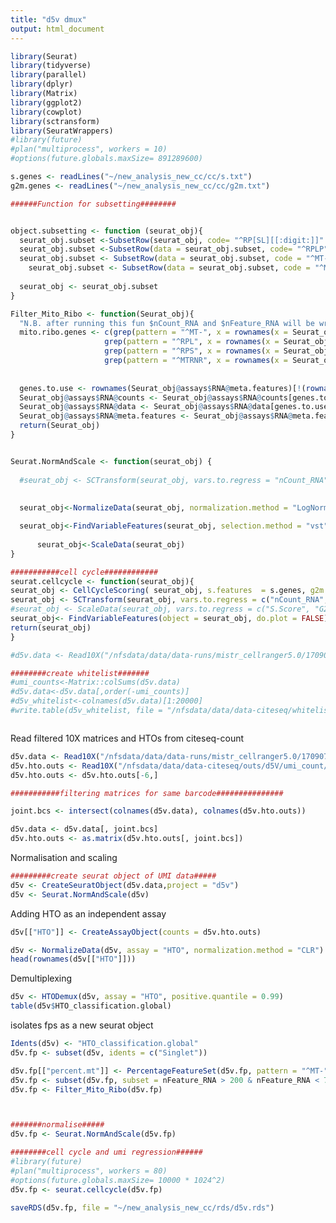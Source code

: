 ```yaml
---
title: "d5v dmux"
output: html_document
---
```



```r
library(Seurat)
library(tidyverse)
library(parallel)
library(dplyr)
library(Matrix)
library(ggplot2)
library(cowplot)
library(sctransform)
library(SeuratWrappers)
#library(future)
#plan("multiprocess", workers = 10)
#options(future.globals.maxSize= 891289600)

```



```r

s.genes <- readLines("~/new_analysis_new_cc/cc/s.txt")
g2m.genes <- readLines("~/new_analysis_new_cc/cc/g2m.txt")

######Function for subsetting########


object.subsetting <- function (seurat_obj){
  seurat_obj.subset <-SubsetRow(seurat_obj, code= "^RP[SL][[:digit:]]"  , invert = TRUE)
  seurat_obj.subset <-SubsetRow(data = seurat_obj.subset, code= "^RPLP"  , invert = TRUE)
  seurat_obj.subset <- SubsetRow(data = seurat_obj.subset, code = "^MT-" , invert = TRUE)
    seurat_obj.subset <- SubsetRow(data = seurat_obj.subset, code = "^MTRNR" , invert = TRUE)
  
  seurat_obj <- seurat_obj.subset
}

Filter_Mito_Ribo <- function(Seurat_obj){
  "N.B. after running this fun $nCount_RNA and $nFeature_RNA will be wrong"
  mito.ribo.genes <- c(grep(pattern = "^MT-", x = rownames(x = Seurat_obj@assays$RNA@meta.features), value = T, ignore.case = T), 
                     grep(pattern = "^RPL", x = rownames(x = Seurat_obj@assays$RNA@meta.features), value = T, ignore.case = T),
                     grep(pattern = "^RPS", x = rownames(x = Seurat_obj@assays$RNA@meta.features), value = T, ignore.case = T),
                     grep(pattern = "^MTRNR", x = rownames(x = Seurat_obj@assays$RNA@meta.features), value = T, ignore.case = T))
                  
                    
  genes.to.use <- rownames(Seurat_obj@assays$RNA@meta.features)[!(rownames(Seurat_obj@assays$RNA@meta.features) %in% mito.ribo.genes)]
  Seurat_obj@assays$RNA@counts <- Seurat_obj@assays$RNA@counts[genes.to.use,]
  Seurat_obj@assays$RNA@data <- Seurat_obj@assays$RNA@data[genes.to.use,]
  Seurat_obj@assays$RNA@meta.features <- Seurat_obj@assays$RNA@meta.features[genes.to.use,]
  return(Seurat_obj)
}


Seurat.NormAndScale <- function(seurat_obj) {
  
  #seurat_obj <- SCTransform(seurat_obj, vars.to.regress = "nCount_RNA", verbose = FALSE)
  
  
  seurat_obj<-NormalizeData(seurat_obj, normalization.method = "LogNormalize", scale.factor = 1e4)

  seurat_obj<-FindVariableFeatures(seurat_obj, selection.method = "vst", nfeatures = 2000, do.plot=F)
  
      seurat_obj<-ScaleData(seurat_obj)
}

###########cell cycle############
seurat.cellcycle <- function(seurat_obj){
seurat_obj <- CellCycleScoring( seurat_obj, s.features  = s.genes, g2m.features = g2m.genes, set.ident = FALSE)
seurat_obj <- SCTransform(seurat_obj, vars.to.regress = c("nCount_RNA","S.Score", "G2M.Score"), verbose = FALSE)
#seurat_obj <- ScaleData(seurat_obj, vars.to.regress = c("S.Score", "G2M.Score"), features = rownames(seurat_obj))
seurat_obj<- FindVariableFeatures(object = seurat_obj, do.plot = FALSE)
return(seurat_obj)
}
```



```r
#d5v.data <- Read10X("/nfsdata/data/data-runs/mistr_cellranger5.0/170907-kirkeby-mistr/d5V-5000_cells/outs/filtered_feature_bc_matrix/", strip.suffix = T)

########create whitelist#######
#umi_counts<-Matrix::colSums(d5v.data)
#d5v.data<-d5v.data[,order(-umi_counts)]
#d5v_whitelist<-colnames(d5v.data)[1:20000]
#write.table(d5v_whitelist, file = "/nfsdata/data/data-citeseq/whitelist/d5V_whitelist", quote=F,  eol = "\n", row.names=F)



```

Read filtered 10X matrices and HTOs from citeseq-count
```r
d5v.data <- Read10X("/nfsdata/data/data-runs/mistr_cellranger5.0/170907-kirkeby-mistr/d5V-5000_cells/outs/filtered_feature_bc_matrix/",strip.suffix = T)
d5v.hto.outs <- Read10X("/nfsdata/data/data-citeseq/outs/d5V/umi_count/",gene.column=1)
d5v.hto.outs <- d5v.hto.outs[-6,]

```



```r
###########filtering matrices for same barcode###############

joint.bcs <- intersect(colnames(d5v.data), colnames(d5v.hto.outs))

d5v.data <- d5v.data[, joint.bcs]
d5v.hto.outs <- as.matrix(d5v.hto.outs[, joint.bcs])


```

Normalisation and scaling


```r
#########create seurat object of UMI data#####
d5v <- CreateSeuratObject(d5v.data,project = "d5v")
d5v <- Seurat.NormAndScale(d5v)
```


Adding HTO as an independent assay

```r

d5v[["HTO"]] <- CreateAssayObject(counts = d5v.hto.outs)

d5v <- NormalizeData(d5v, assay = "HTO", normalization.method = "CLR")
head(rownames(d5v[["HTO"]]))
```


Demultiplexing

```r
d5v <- HTODemux(d5v, assay = "HTO", positive.quantile = 0.99)
table(d5v$HTO_classification.global)
```
isolates fps as a new seurat object

```r
Idents(d5v) <- "HTO_classification.global"
d5v.fp <- subset(d5v, idents = c("Singlet"))
```


```r
d5v.fp[["percent.mt"]] <- PercentageFeatureSet(d5v.fp, pattern = "^MT-")
d5v.fp <- subset(d5v.fp, subset = nFeature_RNA > 200 & nFeature_RNA < 7000 & percent.mt < 15)
d5v.fp <- Filter_Mito_Ribo(d5v.fp)



#######normalise#####
d5v.fp <- Seurat.NormAndScale(d5v.fp)

########cell cycle and umi regression######
#library(future)
#plan("multiprocess", workers = 80)
#options(future.globals.maxSize= 10000 * 1024^2)
d5v.fp <- seurat.cellcycle(d5v.fp)

saveRDS(d5v.fp, file = "~/new_analysis_new_cc/rds/d5v.rds")
```


